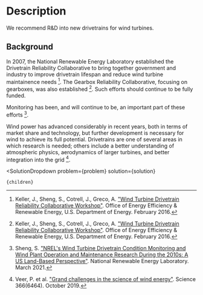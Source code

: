 

# Description
We recommend R&D into new drivetrains for wind turbines. 

## Background
In 2007, the National Renewable Energy Laboratory established the Drivetrain Reliability Collaborative to bring together government and industry to improve drivetrain lifespan and reduce wind turbine maintainence needs [^"25"]. The Gearbox Reliability Collaborative, focusing on gearboxes, was also established [^"25"]. Such efforts should continue to be fully funded.

Monitoring has been, and will continue to be, an important part of these efforts [^"46"].

Wind power has advanced considerably in recent years, both in terms of market share and technology, but further development is necessary for wind to achieve its full potential. Drivetrains are one of several areas in which research is needed; others include a better understanding of atmospheric physics, aerodynamics of larger turbines, and better integration into the grid [^"54"].

[^"25"]: Keller, J., Sheng, S., Cotrell, J., Greco, A. ["Wind Turbine Drivetrain Reliability Collaborative Workshop"](https://www.nrel.gov/docs/fy16osti/66593.pdf). Office of Energy Efficiency & Renewable Energy, U.S. Department of Energy. February 2016.

[^"46"]: Sheng, S. ["NREL's Wind Turbine Drivetrain Condition Monitoring and Wind Plant Operation and Maintenance Research During the 2010s: A US Land-Based Perspective"](https://www.osti.gov/pages/biblio/1774831). National Renewable Energy Laboratory. March 2021.

[^"54"]: Veer, P. et al. ["Grand challenges in the science of wind energy"](https://www.science.org/doi/10.1126/science.aau2027). Science 366(6464). October 2019.

  <SolutionDropdown 
    problem={problem} 
    solution={solution}
  >
    {children}
  </SolutionDropdown>